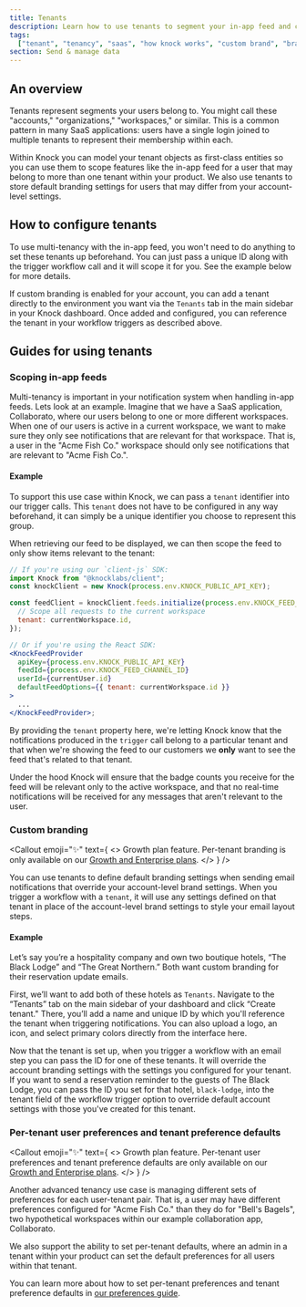 ```yaml
---
title: Tenants
description: Learn how to use tenants to segment your in-app feed and custom brand email notifications.
tags:
  ["tenant", "tenancy", "saas", "how knock works", "custom brand", "branding"]
section: Send & manage data
---
```



## An overview

Tenants represent segments your users belong to. You might call these "accounts," "organizations," "workspaces," or similar. This is a common pattern in many SaaS applications: users have a single login joined to multiple tenants to represent their membership within each.

Within Knock you can model your tenant objects as first-class entities so you can use them to scope features like the in-app feed for a user that may belong to more than one tenant within your product. We also use tenants to store default branding settings for users that may differ from your account-level settings.

## How to configure tenants

To use multi-tenancy with the in-app feed, you won't need to do anything to set these tenants up beforehand. You can just pass a unique ID along with the trigger workflow call and it will scope it for you. See the example below for more details.

If custom branding is enabled for your account, you can add a tenant directly to the environment you want via the `Tenants` tab in the main sidebar in your Knock dashboard. Once added and configured, you can reference the tenant in your workflow triggers as described above.

## Guides for using tenants

### Scoping in-app feeds

Multi-tenancy is important in your notification system when handling in-app feeds. Lets look at an example.
Imagine that we have a SaaS application, Collaborato, where our users belong to one or more different
workspaces. When one of our users is active in a current workspace, we want to make sure they only
see notifications that are relevant for that workspace. That is, a user in the "Acme Fish Co." workspace
should only see notifications that are relevant to "Acme Fish Co.".

#### Example

To support this use case within Knock, we can pass a `tenant` identifier into our trigger calls. This `tenant` does not have to be configured in any way beforehand, it can simply be a unique identifier you choose to represent this group.

<MultiLangCodeBlock
  snippet="workflows.trigger-with-tenant"
  title="Notify with tenant"
/>

When retrieving our feed to be displayed, we can then scope the feed to only show items relevant
to the tenant:

```jsx Client-side feed scoping
// If you're using our `client-js` SDK:
import Knock from "@knocklabs/client";
const knockClient = new Knock(process.env.KNOCK_PUBLIC_API_KEY);

const feedClient = knockClient.feeds.initialize(process.env.KNOCK_FEED_CHANNEL_ID, {
  // Scope all requests to the current workspace
  tenant: currentWorkspace.id,
});

// Or if you're using the React SDK:
<KnockFeedProvider
  apiKey={process.env.KNOCK_PUBLIC_API_KEY}
  feedId={process.env.KNOCK_FEED_CHANNEL_ID}
  userId={currentUser.id}
  defaultFeedOptions={{ tenant: currentWorkspace.id }}
>
  ...
</KnockFeedProvider>;
```

By providing the `tenant` property here, we're letting Knock know that the notifications produced
in the `trigger` call belong to a particular tenant and that when we're showing the feed to our customers we **only** want to see the feed that's related to that tenant.

Under the hood Knock will ensure that the badge counts you receive for the feed will be relevant
only to the active workspace, and that no real-time notifications will be received for any messages
that aren't relevant to the user.

### Custom branding

<Callout
  emoji="✨"
  text={
    <>
      <span className="font-bold">Growth plan feature.</span> Per-tenant branding is only available on our <a href="https://knock.app/pricing">Growth and Enterprise plans</a>. 
    </>
  }
/>

You can use tenants to define default branding settings when sending email notifications that override your account-level brand settings. When you trigger a workflow with a `tenant`, it will use any settings defined on that tenant in place of the account-level brand settings to style your email layout steps.

#### Example

Let’s say you’re a hospitality company and own two boutique hotels, “The Black Lodge” and “The Great Northern.” Both want custom branding for their reservation update emails.

First, we’ll want to add both of these hotels as `Tenants`. Navigate to the “Tenants” tab on the main sidebar of your dashboard and click “Create tenant." There, you’ll add a name and unique ID by which you'll reference the tenant when triggering notifications. You can also upload a logo, an icon, and select primary colors directly from the interface here.

Now that the tenant is set up, when you trigger a workflow with an email step you can pass the ID for one of these tenants. It will override the account branding settings with the settings you configured for your tenant. If you want to send a reservation reminder to the guests of The Black Lodge, you can pass the ID you set for that hotel, `black-lodge`, into the tenant field of the workflow trigger option to override default account settings with those you've created for this tenant.

<MultiLangCodeBlock
  snippet="workflows.trigger-with-branding-tenant"
  title="Send notification with custom branding"
/>

### Per-tenant user preferences and tenant preference defaults 

<Callout
  emoji="✨"
  text={
    <>
      <span className="font-bold">Growth plan feature.</span> Per-tenant user preferences and tenant preference defaults are only available on our <a href="https://knock.app/pricing">Growth and Enterprise plans</a>. 
    </>
  }
/>

Another advanced tenancy use case is managing different sets of preferences for each user-tenant pair. That is, a user may have different preferences configured for "Acme Fish Co." than they do for "Bell's Bagels", two hypothetical workspaces within our example collaboration app, Collaborato. 

We also support the ability to set per-tenant defaults, where an admin in a tenant within your product can set the default preferences for all users within that tenant. 

You can learn more about how to set per-tenant preferences and tenant preference defaults in [our preferences guide](/send-and-manage-data/preferences#per-tenant-preference-sets). 
